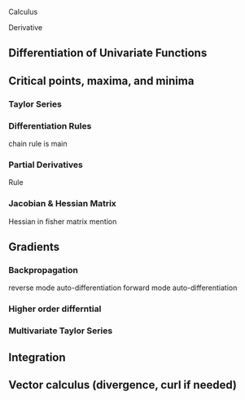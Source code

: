 Calculus 


Derivative

## Differentiation of Univariate Functions

## Critical points, maxima, and minima 


### Taylor Series

### Differentiation Rules

chain rule is main 

### Partial Derivatives

Rule

### Jacobian & Hessian Matrix 

Hessian in fisher matrix mention

## Gradients 

### Backpropagation

reverse mode auto-differentiation
forward mode auto-differentiation

### Higher order differntial 

### Multivariate Taylor Series

## Integration

## Vector calculus (divergence, curl if needed)